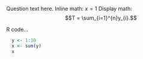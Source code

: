 Question text here. Inline math: $x=1$ Display math: $$T = \sum_{i=1}^{n}y_{i}.$$

R code...

```r
  
  y <- 1:10
  x <- sum(y)
  x

```